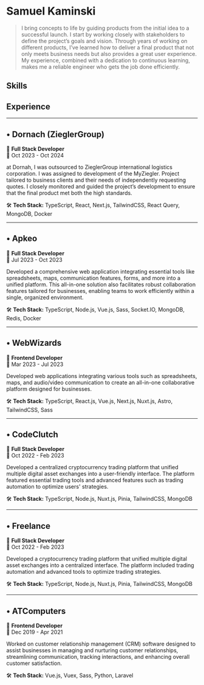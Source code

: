 
# Samuel Kaminski
> I bring concepts to life by guiding products from the initial idea to a successful launch. I start by working closely with stakeholders to define the project’s goals and vision. Through years of working on different products, I’ve learned how to deliver a final product that not only meets business needs but also provides a great user experience. My experience, combined with a dedication to continuous learning, makes me a reliable engineer who gets the job done efficiently.

<Contact />

## Skills

<Skills />


<div className="break-before-page">

  ## Experience
---
  
  ## • Dornach (ZieglerGroup)
  
  💼 **Full Stack Developer**  
  📆 Oct 2023 - Oct 2024
  
  <div className="text-xs font-[300]">
  at Dornah, I was outsourced to ZieglerGroup international logistics corporation. I was assigned to development of the MyZiegler. Project tailored to business clients and their needs of independently requesting quotes. I closely monitored and guided the project’s development to ensure that the final product met both the high standards.
  </div>
  
  🛠️ **Tech Stack:** TypeScript, React, Next.js, TailwindCSS, React Query, MongoDB, Docker

---

  ## • Apkeo
  
  💼 **Full Stack Developer**  
  📆 Jul 2023 - Oct 2023
  
  <div className="text-xs font-[300]">
    Developed a comprehensive web application integrating essential tools like spreadsheets, maps, communication features, forms, and more into a unified platform. This all-in-one solution also facilitates robust collaboration features tailored for businesses, enabling teams to work efficiently within a single, organized environment.
  </div>
  
  🛠️ **Tech Stack:** TypeScript, Node.js, Vue.js, Sass, Socket.IO, MongoDB, Redis, Docker


---

  ## • WebWizards
  
  💼 **Frontend Developer**  
  📆 Mar 2023 - Jul 2023
  
  <div className="text-xs font-[300]">
    Developed web applications integrating various tools such as spreadsheets, maps, and audio/video communication to create an all-in-one collaborative platform designed for businesses.
  </div>
  
  🛠️ **Tech Stack:** TypeScript, React.js, Vue.js, Next.js, Nuxt.js, Astro, TailwindCSS, Sass

---

</div>
<div className="break-before-page">

  ## • CodeClutch
  
  💼 **Full Stack Developer**  
  📆 Oct 2022 - Feb 2023
  
  <div className="text-xs font-[300]">
    Developed a centralized cryptocurrency trading platform that unified multiple digital asset exchanges into a user-friendly interface. The platform featured essential trading tools and advanced features such as trading automation to optimize users' strategies.
  </div>
  
  
  🛠️ **Tech Stack:** TypeScript, Node.js, Nuxt.js, Pinia, TailwindCSS, MongoDB


---

  ## • Freelance
  
  💼 **Full Stack Developer**  
  📆 Oct 2022 - Feb 2023
  
  <div className="text-xs font-[300]">
    Developed a cryptocurrency trading platform that unified multiple digital asset exchanges into a centralized interface. The platform included trading automation and advanced tools to optimize trading strategies.
  </div>
  
  
  🛠️ **Tech Stack:** TypeScript, Node.js, Nuxt.js, Pinia, TailwindCSS, MongoDB

---


  ## • ATComputers
  
  💼 **Frontend Developer**  
  📆 Dec 2019 - Apr 2021
  
  <div className="text-xs font-[300]">
    Worked on customer relationship management (CRM) software designed to assist businesses in managing and nurturing customer relationships, streamlining communication, tracking interactions, and enhancing overall customer satisfaction.
  </div>
  
  🛠️ **Tech Stack:** Vue.js, Vuex, Sass, Python, Laravel

</div>
